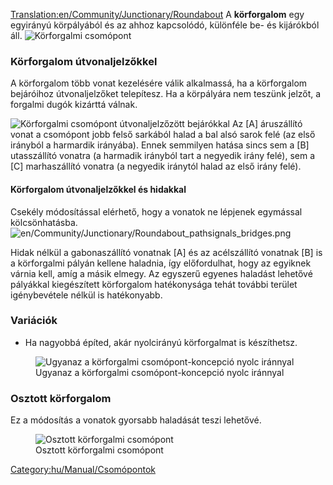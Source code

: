 [[Translation:en/Community/Junctionary/Roundabout]]
{{hu/Community/Junctionary/Csomópontmenü}}
A '''körforgalom''' egy egyirányú körpályából és az ahhoz kapcsolódó, különféle be- és kijárókból áll.
{{en/TOCleft}}[[File:en/Community/Junctionary/Roundabout.png|none|frame|Körforgalmi csomópont]]

{{hu/Community/Junctionary/Csomópontok tulajdonságai|Olcsó|1|0|0|1,5|0||0|0|1|1|||Vonatlerobbanás legalább két szelvényre hat, <br>de akár az egész csomópontra is hatással lehet.|
*Legfeljebb két vonat egyidejű kezelésére képes
*Ha nagyobbá építed, akár nyolcirányú körforgalmat is készíthetsz.
*Közlekedési dugót fog okozni.
*Terület: 6 x 6
}}

===Körforgalom útvonaljelzőkkel===
A körforgalom több vonat kezelésére válik alkalmassá, ha a körforgalom bejáróihoz útvonaljelzőket telepítesz. Ha a körpályára nem teszünk jelzőt, a forgalmi dugók kizárttá válnak.

[[File:en/Community/Junctionary/Roundabout pathsignals.png|none|frame|Körforgalmi csomópont útvonaljelzőzött bejárókkal]]
Az [A] áruszállító vonat a csomópont jobb felső sarkából halad a bal alsó sarok felé (az első irányból a harmardik irányába). Ennek semmilyen hatása sincs sem a [B] utasszállító vonatra (a harmadik irányból tart a negyedik irány felé), sem a [C] marhaszállító vonatra (a negyedik iránytól halad az első irány felé).

{{hu/Community/Junctionary/Csomópontok tulajdonságai|Olcsó|1|0|0|1,5|0||0|0|0||3||Vonatlerobbanás egy irányra hat, de <br>akár az egész csomópontra is hatással lehet.|
*Alacsony költséggel megépíthető, kevés helyet igényel, és viszonylag jó a hatékonysága.}}

====Körforgalom útvonaljelzőkkel és hidakkal====
Csekély módosítással elérhető, hogy a vonatok ne lépjenek egymással kölcsönhatásba.
[[File:en/Community/Junctionary/Roundabout pathsignals bridges.png]]

Hidak nélkül a gabonaszállító vonatnak [A] és az acélszállító vonatnak [B] is a körforgalmi pályán kellene haladnia, így előfordulhat, hogy az egyiknek várnia kell, amíg a másik elmegy. Az egyszerű egyenes haladást lehetővé pályákkal kiegészített körforgalom hatékonysága tehát további terület igénybevétele nélkül is hatékonyabb.
{{hu/Community/Junctionary/Csomópontok tulajdonságai|Olcsó|1|0|1|1,5|0||0|0|0||3||Vonatlerobbanás egy irányra hat, de <br>akár az egész csomópontra is hatással lehet.|}}

===Variációk===
*Ha nagyobbá építed, akár nyolcirányú körforgalmat is készíthetsz.
[[File:en/Community/Junctionary/Basic Roundabout 8-way.png|none|frame|Ugyanaz a körforgalmi csomópont-koncepció nyolc iránnyal]]

===Osztott körforgalom===

Ez a módosítás a vonatok gyorsabb haladását teszi lehetővé.

[[File:en/Community/Junctionary/Split Roundabout.png|none|frame|Osztott körforgalmi csomópont]]

{{hu/Community/Junctionary/Csomópontok tulajdonságai|Olcsó|1|0|0|3.5|0||0|0|1|1|||Vonat lerobbanása az egész csomópontra kihat|
*7-8 vonat egyidejű kezelésére képes.
*Nyolcnál kevesebb vonat esetén a forgalmi dugó kialakulásának esélye kicsi.
*Terület: 33 x 33
}}

[[Category:hu/Manual/Csomópontok]]